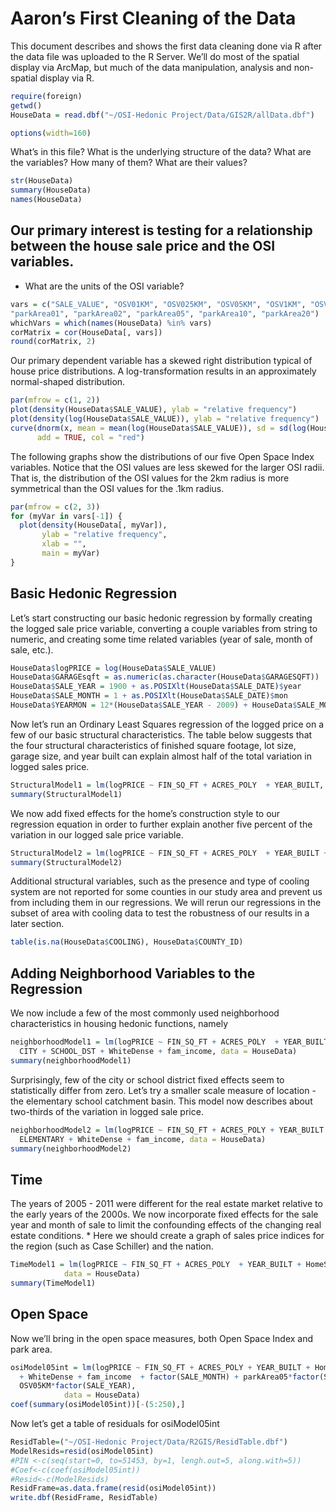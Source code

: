 Aaron's First Cleaning of the Data
========================================================

This document describes and shows the first data cleaning done via R after the data file was uploaded to the R Server. We'll do most of the spatial display via ArcMap, but much of the data manipulation, analysis and non-spatial display via R.

```r
require(foreign)
getwd()
HouseData = read.dbf("~/OSI-Hedonic Project/Data/GIS2R/allData.dbf") 
```

```r
options(width=160)
```

What's in this file? What is the underlying structure of the data? What are the variables? How many of them? What are their values?
```r
str(HouseData)
summary(HouseData)
names(HouseData)
```


Our primary interest is testing for a relationship between the house sale price and the OSI variables. 
------------
* What are the units of the OSI variable?
```r
vars = c("SALE_VALUE", "OSV01KM", "OSV025KM", "OSV05KM", "OSV1KM", "OSV2KM", 
"parkArea01", "parkArea02", "parkArea05", "parkArea10", "parkArea20")
whichVars = which(names(HouseData) %in% vars)
corMatrix = cor(HouseData[, vars])
round(corMatrix, 2)
```

Our primary dependent variable has a skewed right distribution typical of house price distributions. A log-transformation results in an approximately normal-shaped distribution.
```r
par(mfrow = c(1, 2))
plot(density(HouseData$SALE_VALUE), ylab = "relative frequency")
plot(density(log(HouseData$SALE_VALUE)), ylab = "relative frequency")
curve(dnorm(x, mean = mean(log(HouseData$SALE_VALUE)), sd = sd(log(HouseData$SALE_VALUE))),
      add = TRUE, col = "red")
```

The following graphs show the distributions of our five Open Space Index variables. Notice that the OSI values are less skewed for the larger OSI radii. That is, the distribution of the OSI values for the 2km radius is more symmetrical than the OSI values for the .1km radius.
```r
par(mfrow = c(2, 3))
for (myVar in vars[-1]) {
  plot(density(HouseData[, myVar]), 
       ylab = "relative frequency", 
       xlab = "",
       main = myVar)
}
```

Basic Hedonic Regression
------

Let's start constructing our basic hedonic regression by formally creating the logged sale price variable, converting a couple variables from string to numeric, and creating some time related variables (year of sale, month of sale, etc.).
```r
HouseData$logPRICE = log(HouseData$SALE_VALUE)
HouseData$GARAGEsqft = as.numeric(as.character(HouseData$GARAGESQFT))
HouseData$SALE_YEAR = 1900 + as.POSIXlt(HouseData$SALE_DATE)$year
HouseData$SALE_MONTH = 1 + as.POSIXlt(HouseData$SALE_DATE)$mon
HouseData$YEARMON = 12*(HouseData$SALE_YEAR - 2009) + HouseData$SALE_MONTH # number of months since january 1, 2009
```

Now let's run an Ordinary Least Squares regression of the logged price on a few of our basic structural characteristics. The table below suggests that the four structural characteristics of finished square footage, lot size, garage size, and year built can explain almost half of the total variation in logged sales price. 
```r
StructuralModel1 = lm(logPRICE ~ FIN_SQ_FT + ACRES_POLY  + YEAR_BUILT, data = HouseData)
summary(StructuralModel1)
```

We now add fixed effects for the home's construction style to our regression equation in order to further explain another five percent of the variation in our logged sale price variable.
```r
StructuralModel2 = lm(logPRICE ~ FIN_SQ_FT + ACRES_POLY  + YEAR_BUILT + HomeStyle, data = HouseData)
summary(StructuralModel2)
```

Additional structural variables, such as the presence and type of cooling system are not reported for some counties in our study area and prevent us from including them in our regressions. We will rerun our regressions in the subset of area with cooling data to test the robustness of our results in a later section.
```r
table(is.na(HouseData$COOLING), HouseData$COUNTY_ID)
```

Adding Neighborhood Variables to the Regression
--------------

We now include a few of the most commonly used neighborhood characteristics in housing hedonic functions, namely


```r
neighborhoodModel1 = lm(logPRICE ~ FIN_SQ_FT + ACRES_POLY  + YEAR_BUILT + HomeStyle +
  CITY + SCHOOL_DST + WhiteDense + fam_income, data = HouseData)
summary(neighborhoodModel1)
```

Surprisingly, few of the city or school district fixed effects seem to statistically differ from zero. Let's try a smaller scale measure of location - the elementary school catchment basin. This model now describes about two-thirds of the variation in logged sale price.
```r
neighborhoodModel2 = lm(logPRICE ~ FIN_SQ_FT + ACRES_POLY + YEAR_BUILT + HomeStyle +
  ELEMENTARY + WhiteDense + fam_income, data = HouseData)
summary(neighborhoodModel2)
```

Time
----
The years of 2005 - 2011 were different for the real estate market relative to the early years of the 2000s. We now incorporate fixed effects for the sale year and month of sale to limit the confounding effects of the changing real estate conditions.
* Here we should create a graph of sales price indices for the region (such as Case Schiller) and the nation.

```r
TimeModel1 = lm(logPRICE ~ FIN_SQ_FT + ACRES_POLY  + YEAR_BUILT + HomeStyle + ELEMENTARY + WhiteDense + fam_income + factor(SALE_YEAR) + factor(SALE_MONTH), 
            data = HouseData)
summary(TimeModel1)
```

Open Space
---------
Now we'll bring in the open space measures, both Open Space Index and park area.

```r
osiModel05int = lm(logPRICE ~ FIN_SQ_FT + ACRES_POLY + YEAR_BUILT + HomeStyle + ELEMENTARY 
  + WhiteDense + fam_income  + factor(SALE_MONTH) + parkArea05*factor(SALE_YEAR) + 
  OSV05KM*factor(SALE_YEAR), 
            data = HouseData)
coef(summary(osiModel05int))[-(5:250),]
```
Now let's get a table of residuals for osiModel05int

```r
ResidTable=("~/OSI-Hedonic Project/Data/R2GIS/ResidTable.dbf")
ModelResids=resid(osiModel05int)
#PIN <-c(seq(start=0, to=51453, by=1, lengh.out=5, along.with=5))
#Coef<-c(coef(osiModel05int))
#Resid<-c(ModelResids)
ResidFrame=as.data.frame(resid(osiModel05int))
write.dbf(ResidFrame, ResidTable)
```
